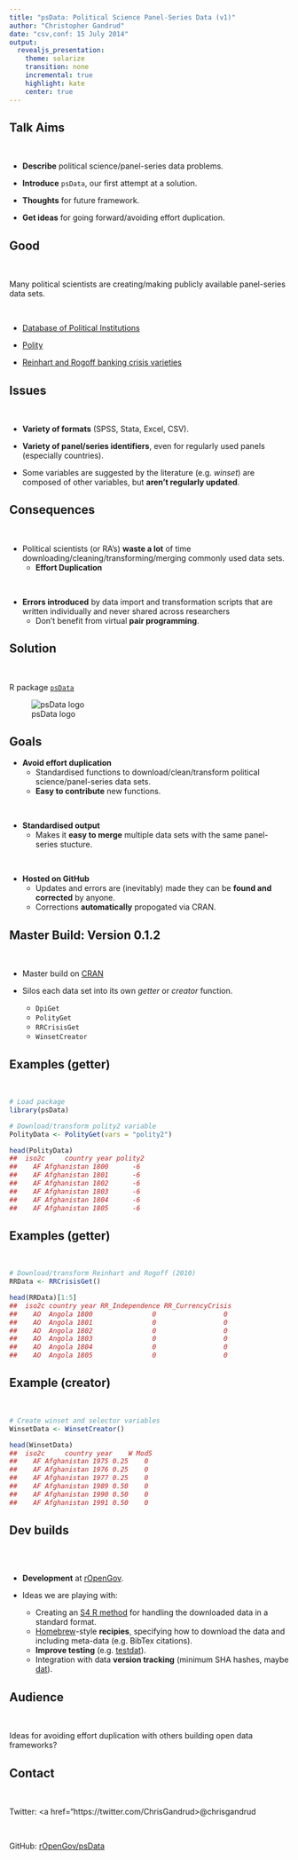 ```yaml
---
title: "psData: Political Science Panel-Series Data (v1)"
author: "Christopher Gandrud"
date: "csv,conf: 15 July 2014"
output:
  revealjs_presentation:
    theme: solarize
    transition: none
    incremental: true
    highlight: kate
    center: true
---
```


## Talk Aims

<br>

- **Describe** political science/panel-series data problems.

- **Introduce** `psData`, our first attempt at a solution.

- **Thoughts** for future framework.

- **Get ideas** for going forward/avoiding effort duplication. 


## Good

<br>

Many political scientists are creating/making publicly available panel-series data sets.   

<br>

- [Database of Political Institutions](http://econ.worldbank.org/WBSITE/EXTERNAL/EXTDEC/EXTRESEARCH/0,,contentMDK:20649465~pagePK:64214825~piPK:64214943~theSitePK:469382,00.html)

- [Polity](http://www.systemicpeace.org/polity/polity4.htm)

- [Reinhart and Rogoff banking crisis varieties](http://www.carmenreinhart.com/data/browse-by-topic/topics/7/)

## Issues

<br>

- **Variety of formats** (SPSS, Stata, Excel, CSV).

- **Variety of panel/series identifiers**, even for regularly used panels (especially countries).

- Some variables are suggested by the literature (e.g. *winset*) are composed of other variables, but **aren't regularly updated**.

## Consequences

<br>

- Political scientists (or RA's) **waste a lot** of time downloading/cleaning/transforming/merging commonly used data sets.
    + **Effort Duplication**

<br>

- **Errors introduced** by data import and transformation scripts that are written individually and never shared across researchers 
    + Don't benefit from virtual **pair programming**.

## Solution

<br>

R package [`psData`](https://github.com/rOpenGov/psData)

![psData logo](img/psData_logo_v1.svg)

## Goals

- **Avoid effort duplication** 
    + Standardised functions to download/clean/transform political science/panel-series data sets.
    + **Easy to contribute** new functions.
    
<br>
    
- **Standardised output**
    + Makes it **easy to merge** multiple data sets with the same panel-series stucture.

<br>

- **Hosted on GitHub** 
    + Updates and errors are (inevitably) made they can be **found and corrected** by anyone.
    + Corrections **automatically** propogated via CRAN.

## Master Build: Version 0.1.2

<br>

- Master build on [CRAN](http://cran.r-project.org/web/packages/psData/index.html)

- Silos each data set into its own *getter* or *creator* function.
    + `DpiGet`
    + `PolityGet`
    + `RRCrisisGet`
    + `WinsetCreator`
    
## Examples (getter)

<br>

```r

# Load package
library(psData)

# Download/transform polity2 variable
PolityData <- PolityGet(vars = "polity2")

head(PolityData)
##  iso2c     country year polity2
##    AF Afghanistan 1800      -6
##    AF Afghanistan 1801      -6
##    AF Afghanistan 1802      -6
##    AF Afghanistan 1803      -6
##    AF Afghanistan 1804      -6
##    AF Afghanistan 1805      -6

```

## Examples (getter)

<br>

```r
# Download/transform Reinhart and Rogoff (2010)
RRData <- RRCrisisGet()

head(RRData)[1:5]
##  iso2c country year RR_Independence RR_CurrencyCrisis
##    AO  Angola 1800               0                 0
##    AO  Angola 1801               0                 0
##    AO  Angola 1802               0                 0
##    AO  Angola 1803               0                 0
##    AO  Angola 1804               0                 0
##    AO  Angola 1805               0                 0
```
    
## Example (creator)

<br>

```r
# Create winset and selector variables
WinsetData <- WinsetCreator()

head(WinsetData)
##  iso2c     country year    W ModS
##    AF Afghanistan 1975 0.25    0
##    AF Afghanistan 1976 0.25    0
##    AF Afghanistan 1977 0.25    0
##    AF Afghanistan 1989 0.50    0
##    AF Afghanistan 1990 0.50    0
##    AF Afghanistan 1991 0.50    0

```
    
## Dev builds

<br>
<br>

- **Development** at [rOpenGov](http://ropengov.github.io/).

- Ideas we are playing with:
    + Creating an [S4 R method](http://adv-r.had.co.nz/S4.html) for handling the downloaded data in a standard format.
    + [Homebrew](http://brew.sh/)-style **recipies**, specifying how to download the data and including meta-data (e.g. BibTex citations).
    + **Improve testing** (e.g. [testdat](https://github.com/ropensci/testdat)).  
    + Integration with data **version tracking** (minimum SHA hashes, maybe [dat](http://dat-data.com/)).

## Audience

<br>

Ideas for avoiding effort duplication with others building open data frameworks?

## Contact

<br>

Twitter: <a href="https://twitter.com/ChrisGandrud>@chrisgandrud</a>

<br>

GitHub: <a href="https://github.com/rOpenGov/psData">rOpenGov/psData</a>